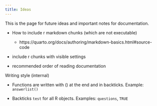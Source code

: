 ```yaml
---
title: Ideas
---
```


This is the page for future ideas and important notes for documentation.

-   How to include r markdown chunks (which are not executable)

    -   https://quarto.org/docs/authoring/markdown-basics.html#source-code

-   include r chunks with visible settings

-   recommended order of reading documentation 

Writing style (internal)

-   Functions are written with () at the end and in backticks. Example: `answerlist()`

-   Backticks `test` for all R objects. Examples: `questions`, `TRUE`
 


